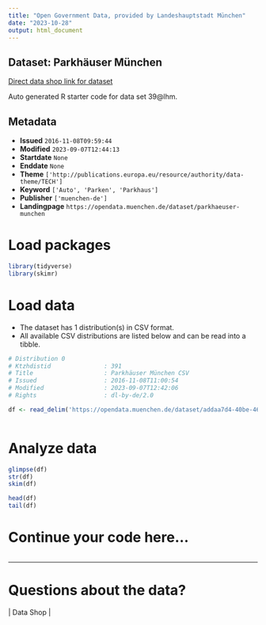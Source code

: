 ```yaml
---
title: "Open Government Data, provided by Landeshauptstadt München"
date: "2023-10-28"
output: html_document
---
```


## Dataset: Parkhäuser München

[Direct data shop link for dataset](https://opendata.muenchen.de/dataset/parkhaeuser-munchen)

Auto generated R starter code for data set 39@lhm.

## Metadata

- **Issued** `2016-11-08T09:59:44`
- **Modified** `2023-09-07T12:44:13`
- **Startdate** `None`
- **Enddate** `None`
- **Theme** `['http://publications.europa.eu/resource/authority/data-theme/TECH']`
- **Keyword** `['Auto', 'Parken', 'Parkhaus']`
- **Publisher** `['muenchen-de']`
- **Landingpage** `https://opendata.muenchen.de/dataset/parkhaeuser-munchen`


# Load packages

```r

library(tidyverse)
library(skimr)

```

# Load data

-   The dataset has 1 distribution(s) in CSV format.
-   All available CSV distributions are listed below and can be read into a tibble.

```r

# Distribution 0
# Ktzhdistid               : 391
# Title                    : Parkhäuser München CSV
# Issued                   : 2016-11-08T11:00:54
# Modified                 : 2023-09-07T12:42:06
# Rights                   : dl-by-de/2.0

df <- read_delim('https://opendata.muenchen.de/dataset/addaa7d4-40be-4621-846e-c5358cbe3f26/resource/e0e0e4e1-1b25-4c04-a0ea-cf9cc8335c57/download/230907places.csv')



```

# Analyze data

```r

glimpse(df)
str(df)
skim(df)

head(df)
tail(df)

```

# Continue your code here...

```r

```

------------------------------------------------------------------------

# Questions about the data?

 | Data Shop | 
